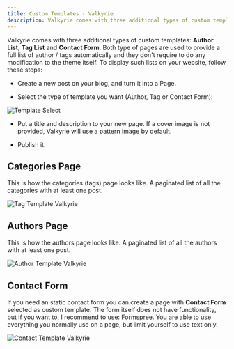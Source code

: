 ```yaml
---
title: Custom Templates - Valkyrie
description: Valkyrie comes with three additional types of custom templates Author List, Tag List and Contact Form.
---
```


Valkyrie comes with three additional types of custom templates: **Author List**, **Tag List** and **Contact Form**. Both type of pages are used to provide a full list of author / tags automatically and they don't require to do any modification to the theme itself. To display such lists on your website, follow these steps:

- Create a new post on your blog, and turn it into a Page.

- Select the type of template you want (Author, Tag or Contact Form):

![Template Select](./images/template-select.jpg)

- Put a title and description to your new page. If a cover image is not provided, Valkyrie will use a pattern image by default.

- Publish it.

## Categories Page

This is how the categories (tags) page looks like. A paginated list of all the categories with at least one post.

![Tag Template Valkyrie](./images/tag-template.png)

## Authors Page

This is how the authors page looks like. A paginated list of all the authors with at least one post.

![Author Template Valkyrie](./images/author-template.jpg)

## Contact Form

If you need an static contact form you can create a page with **Contact Form** selected as custom template. The form itself does not have functionality, but if you want to, I recommend to use: [Formspree](https://formspree.io/). You are able to use everything you normally use on a page, but limit yourself to use text only.

![Contact Template Valkyrie](./images/contact-template.jpg)
